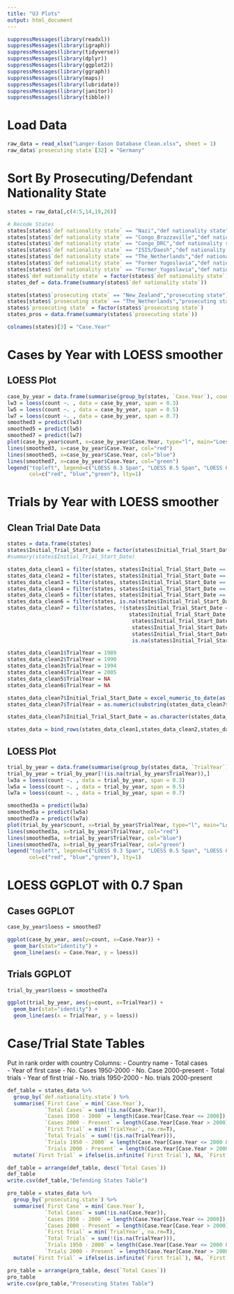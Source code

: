 ```yaml
---
title: "UJ Plots"
output: html_document
---
```


```r
suppressMessages(library(readxl))
suppressMessages(library(igraph))
suppressMessages(library(tidyverse))
suppressMessages(library(dplyr))
suppressMessages(library(ggplot2))
suppressMessages(library(ggraph))
suppressMessages(library(maps))
suppressMessages(library(lubridate))
suppressMessages(library(janitor))
suppressMessages(library(tibble))
```

# Load Data

```r
raw_data = read_xlsx("Langer-Eason Database Clean.xlsx", sheet = 1)
raw_data$`prosecuting state`[32] = "Germany"
```

# Sort By Prosecuting/Defendant Nationality State

```r
states = raw_data[,c(4:5,14,19,26)]

# Recode States
states[states$`def nationality state` == "Nazi","def nationality state"] = "Germany"
states[states$`def nationality state` == "Congo_Brazzaville","def nationality state"] = "Congo"
states[states$`def nationality state` == "Congo_DRC","def nationality state"] = "DRC"
states[states$`def nationality state` == "ISIS/Daesh","def nationality state"] = "Iraq" # Or Syria?
states[states$`def nationality state` == "The_Netherlands","def nationality state"] = "Netherlands"
states[states$`def nationality state` == "Former Yugoslavia","def nationality state"] = "Serbia"
states[states$`def nationality state` == "Former_Yugoslavia","def nationality state"] = "Serbia"
states$`def nationality state` = factor(states$`def nationality state`)
states_def = data.frame(summary(states$`def nationality state`))

states[states$`prosecuting state` == "New_Zealand","prosecuting state"] = "New Zealand"
states[states$`prosecuting state` == "The_Netherlands","prosecuting state"] = "Netherlands"
states$`prosecuting state` = factor(states$`prosecuting state`)
states_pros = data.frame(summary(states$`prosecuting state`))

colnames(states)[3] = "Case.Year"
```

# Cases by Year with LOESS smoother
## LOESS Plot
```r
case_by_year = data.frame(summarise(group_by(states, `Case.Year`), count = n()))
lw3 = loess(count ~. , data = case_by_year, span = 0.3)
lw5 = loess(count ~. , data = case_by_year, span = 0.5)
lw7 = loess(count ~. , data = case_by_year, span = 0.7)
smoothed3 = predict(lw3) 
smoothed5 = predict(lw5) 
smoothed7 = predict(lw7) 
plot(case_by_year$count, x=case_by_year$Case.Year, type="l", main="Loess Smoothing and Prediction for Cases by Year", xlab="Year", ylab="Counts")
lines(smoothed3, x=case_by_year$Case.Year, col="red")
lines(smoothed5, x=case_by_year$Case.Year, col="blue")
lines(smoothed7, x=case_by_year$Case.Year, col="green")
legend("topleft", legend=c("LOESS 0.3 Span", "LOESS 0.5 Span", "LOESS 0.7 Span"),
       col=c("red", "blue","green"), lty=1)
```

# Trials by Year with LOESS smoother

## Clean Trial Date Data

```r
states = data.frame(states)
states$Initial_Trial_Start_Date = factor(states$Initial_Trial_Start_Date)
#summary(states$Initial_Trial_Start_Date)

states_data_clean1 = filter(states, states$Initial_Trial_Start_Date == "1989 (approx)")
states_data_clean2 = filter(states, states$Initial_Trial_Start_Date == "1990 (approx)")
states_data_clean3 = filter(states, states$Initial_Trial_Start_Date == "1994 (approx)")
states_data_clean4 = filter(states, states$Initial_Trial_Start_Date == "2005")
states_data_clean5 = filter(states, states$Initial_Trial_Start_Date == "NA")
states_data_clean6 = filter(states, is.na(states$Initial_Trial_Start_Date))
states_data_clean7 = filter(states, !(states$Initial_Trial_Start_Date == "1989 (approx)"|
                                       states$Initial_Trial_Start_Date == "1990 (approx)" |
                                        states$Initial_Trial_Start_Date == "1994 (approx)" |
                                        states$Initial_Trial_Start_Date == "2005" |
                                        states$Initial_Trial_Start_Date == "NA" |
                                        is.na(states$Initial_Trial_Start_Date)))

states_data_clean1$TrialYear = 1989
states_data_clean2$TrialYear = 1990
states_data_clean3$TrialYear = 1994
states_data_clean4$TrialYear = 2005
states_data_clean5$TrialYear = NA
states_data_clean6$TrialYear = NA

states_data_clean7$Initial_Trial_Start_Date = excel_numeric_to_date(as.numeric(as.character(states_data_clean7$Initial_Trial_Start_Date)), date_system = "modern")    
states_data_clean7$TrialYear = as.numeric(substring(states_data_clean7$Initial_Trial_Start_Date,1,4))

states_data_clean7$Initial_Trial_Start_Date = as.character(states_data_clean7$Initial_Trial_Start_Date)

states_data = bind_rows(states_data_clean1,states_data_clean2,states_data_clean3,states_data_clean4,states_data_clean5,states_data_clean6,states_data_clean7)
```

## LOESS Plot

```r
trial_by_year = data.frame(summarise(group_by(states_data, `TrialYear`), count = n()))
trial_by_year = trial_by_year[!(is.na(trial_by_year$TrialYear)),]
lw3a = loess(count ~. , data = trial_by_year, span = 0.3)
lw5a = loess(count ~. , data = trial_by_year, span = 0.5)
lw7a = loess(count ~. , data = trial_by_year, span = 0.7)

smoothed3a = predict(lw3a) 
smoothed5a = predict(lw5a) 
smoothed7a = predict(lw7a) 
plot(trial_by_year$count, x=trial_by_year$TrialYear, type="l", main="Loess Smoothing and Prediction for Trials by Year", xlab="Year", ylab="Counts")
lines(smoothed3a, x=trial_by_year$TrialYear, col="red")
lines(smoothed5a, x=trial_by_year$TrialYear, col="blue")
lines(smoothed7a, x=trial_by_year$TrialYear, col="green")
legend("topleft", legend=c("LOESS 0.3 Span", "LOESS 0.5 Span", "LOESS 0.7 Span"),
       col=c("red", "blue","green"), lty=1)
```

# LOESS GGPLOT with 0.7 Span

## Cases GGPLOT
```r
case_by_year$loess = smoothed7

ggplot(case_by_year, aes(y=count, x=Case.Year)) +
  geom_bar(stat="identity") +
  geom_line(aes(x = Case.Year, y = loess))
```

## Trials GGPLOT

```r
trial_by_year$loess = smoothed7a

ggplot(trial_by_year, aes(y=count, x=TrialYear)) +
  geom_bar(stat="identity") +
  geom_line(aes(x = TrialYear, y = loess))
```


# Case/Trial State Tables

Put in rank order with country
Columns: 
- Country name
- Total cases  
- Year of first case
- No. Cases 1950-2000
- No. Case 2000-present
- Total trials
- Year of first trial
- No. trials 1950-2000
- No. trials 2000-present

```r
def_table = states_data %>% 
  group_by(`def.nationality.state`) %>% 
  summarise(`First Case` = min(`Case.Year`),
            `Total Cases` = sum(!is.na(Case.Year)),
            `Cases 1950 - 2000` = length(Case.Year[Case.Year <= 2000]),
            `Cases 2000 - Present` = length(Case.Year[Case.Year > 2000]),
            `First Trial` = min(`TrialYear`, na.rm=T),
            `Total Trials` = sum(!(is.na(TrialYear))),
            `Trials 1950 - 2000` = length(Case.Year[Case.Year <= 2000 & !(is.na(states_data$TrialYear))]),
            `Trials 2000 - Present` = length(Case.Year[Case.Year > 2000 & !(is.na(states_data$TrialYear))])) %>%
  mutate(`First Trial` = ifelse(is.infinite(`First Trial`), NA, `First Trial`))

def_table = arrange(def_table, desc(`Total Cases`))
def_table
write.csv(def_table,"Defending States Table")

pro_table = states_data %>% 
  group_by(`prosecuting.state`) %>% 
  summarise(`First Case` = min(`Case.Year`),
            `Total Cases` = sum(!is.na(Case.Year)),
            `Cases 1950 - 2000` = length(Case.Year[Case.Year <= 2000]),
            `Cases 2000 - Present` = length(Case.Year[Case.Year > 2000]),
            `First Trial` = min(`TrialYear`, na.rm=T),
            `Total Trials` = sum(!(is.na(TrialYear))),
            `Trials 1950 - 2000` = length(Case.Year[Case.Year <= 2000 & !(is.na(states_data$TrialYear))]),
            `Trials 2000 - Present` = length(Case.Year[Case.Year > 2000 & !(is.na(states_data$TrialYear))])) %>%
  mutate(`First Trial` = ifelse(is.infinite(`First Trial`), NA, `First Trial`))

pro_table = arrange(pro_table, desc(`Total Cases`))
pro_table
write.csv(pro_table,"Prosecuting States Table")
```
